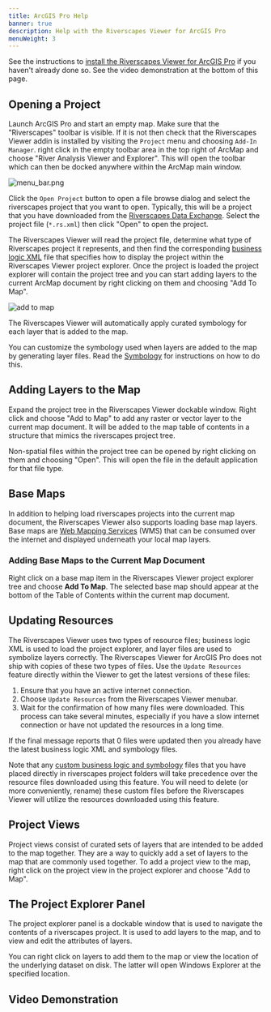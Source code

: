 ```yaml
---
title: ArcGIS Pro Help
banner: true
description: Help with the Riverscapes Viewer for ArcGIS Pro
menuWeight: 3
---
```


See the instructions to [install the Riverscapes Viewer for ArcGIS Pro](/deploy/install-arcpro) if you haven't already done so. See the video demonstration at the bottom of this page.

## Opening a Project

Launch ArcGIS Pro and start an empty map. Make sure that the "Riverscapes" toolbar is visible. If it is not then check that the Riverscapes Viewer addin is installed by visiting the `Project` menu and choosing `Add-In Manager`.  right click in the empty toolbar area in the top right of ArcMap and choose "River Analysis Viewer and Explorer". This will open the toolbar which can then be docked anywhere within the ArcMap main window.

![menu_bar.png](/images/arcpro/menu_bar.png)

Click the `Open Project` button to open a file browse dialog and select the riverscapes project that you want to open. Typically, this will be a project that you have downloaded from the [Riverscapes Data Exchange](https://data.riverscapes.net). Select the project file (`*.rs.xml`) then click "Open" to open the project.

The Riverscapes Viewer will read the project file, determine what type of Riverscapes project it represents, and then find the corresponding [business logic XML](business-logic.xml) file that specifies how to display the project within the Riverscapes Viewer project explorer. Once the project is loaded the project explorer will contain the project tree and you can start adding layers to the current ArcMap document by right clicking on them and choosing "Add To Map".

![add to map](/images/arcpro/main_map.png)

The Riverscapes Viewer will automatically apply curated symbology for each layer that is added to the map.

You can customize the symbology used when layers are added to the map by generating layer files. Read the [Symbology](/technical-reference/symbology) for instructions on how to do this.

## Adding Layers to the Map

Expand the project tree in the Riverscapes Viewer dockable window. Right click and choose "Add to Map" to add any raster or vector layer to the current map document. It will be added to the map table of contents in a structure that mimics the riverscapes project tree.

Non-spatial files within the project tree can be opened by right clicking on them and choosing "Open". This will open the file in the default application for that file type.

## Base Maps

In addition to helping load riverscapes projects into the current map document, the Riverscapes Viewer also supports loading base map layers. Base maps are [Web Mapping Services](https://en.wikipedia.org/wiki/Web_Map_Service) (WMS) that can be consumed over the internet and displayed underneath your local map layers.

### Adding Base Maps to the Current Map Document

Right click on a base map item in the Riverscapes Viewer project explorer tree and choose **Add To Map**. The selected base map should appear at the bottom of the Table of Contents within the current map document.

## Updating Resources

The Riverscapes Viewer uses two types of resource files; business logic XML is used to load the project explorer, and layer files are used to symbolize layers correctly. The Riverscapes Viewer for ArcGIS Pro does not ship with copies of these two types of files. Use the `Update Resources` feature directly within the Viewer to get the latest versions of these files:

1. Ensure that you have an active internet connection.
1. Choose `Update Resources` from the Riverscapes Viewer menubar.
1. Wait for the confirmation of how many files were downloaded. This process can take several minutes, especially if you have a slow internet connection or have not updated the resources in a long time.

If the final message reports that 0 files were updated then you already have the latest business logic XML and symbology files.

Note that any [custom business logic and symbology](/technical-reference/business-logic#customizing-business-logic--refreshing-the-project-explorer) files that you have placed directly in riverscapes project folders will take precedence over the resource files downloaded using this feature. You will need to delete (or more conveniently, rename) these custom files before the Riverscapes Viewer will utilize the resources downloaded using this feature.

## Project Views

Project views consist of curated sets of layers that are intended to be added to the map together. They are a way to quickly add a set of layers to the map that are commonly used together. To add a project view to the map, right click on the project view in the project explorer and choose "Add to Map".

## The Project Explorer Panel

The project explorer panel is a dockable window that is used to navigate the contents of a riverscapes project. It is used to add layers to the map, and to view and edit the attributes of layers. 

You can right click on layers to add them to the map or view the location of the underlying dataset on disk. The latter will open Windows Explorer at the specified location.

## Video Demonstration

<Youtube embedId="sRRNTVxAomQ?si=kFKNQqkRcx_ZlSJF"/>